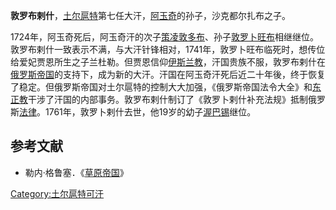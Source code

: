 '''敦罗布剌什'''{{BD||？|1761年||catIdx=D}}，[[土尔扈特|土尔扈特]]第七任大汗，[[阿玉奇|阿玉奇]]的孙子，沙克都尔扎布之子。

1724年，阿玉奇死后，阿玉奇汗的次子[[策凌敦多布|策凌敦多布]]、孙子[[敦罗卜旺布|敦罗卜旺布]]相继继位。敦罗布剌什一致表示不满，与大汗针锋相对，1741年，敦罗卜旺布临死时，想传位给爱妃贾恩所生之子兰杜勒。但贾恩信仰[[伊斯兰教|伊斯兰教]]，汗国贵族不服，敦罗布剌什在[[俄罗斯帝国|俄罗斯帝国]]的支持下，成为新的大汗。汗国在阿玉奇汗死后近二十年後，终于恢复了稳定。但俄罗斯帝国对土尔扈特的控制大大加强，《俄罗斯帝国法令大全》和[[东正教|东正教]]干涉了汗国的内部事务。敦罗布剌什制订了《敦罗卜剌什补充法规》抵制俄罗斯[[法律|法律]]。1761年，敦罗卜剌什去世，他19岁的幼子[[渥巴锡|渥巴锡]]继位。

==参考文献==
*勒内·格鲁塞．《[[草原帝国|草原帝国]]》

{{start box}}
{{s-before|[[敦罗卜旺布|敦罗卜旺布]]}}
{{s-title|[[土尔扈特|土尔扈特]]大汗|1741年—1761年}}
{{s-after|[[渥巴锡|渥巴锡]]}}
{{end box}}

[[Category:土尔扈特可汗|Category:土尔扈特可汗]]
